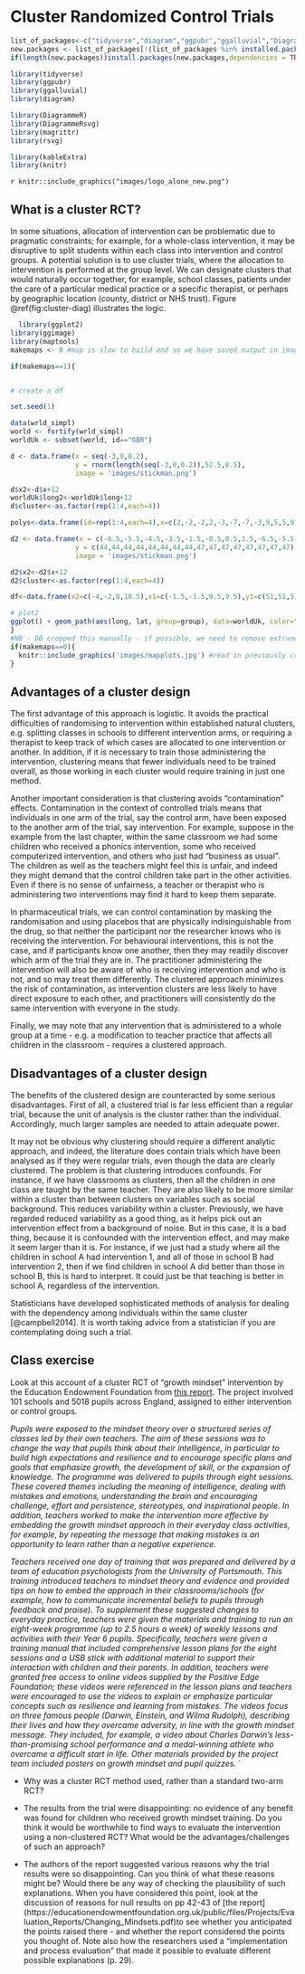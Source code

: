 # Cluster Randomized Control Trials {#cluster}

```r
list_of_packages<-c("tidyverse","diagram","ggpubr","ggalluvial","DiagrammeR","DiagrammeRsvg","rsvg", "knitr", "kableExtra")
new.packages <- list_of_packages[!(list_of_packages %in% installed.packages()[,"Package"])]
if(length(new.packages))install.packages(new.packages,dependencies = TRUE)

library(tidyverse)
library(ggpubr)
library(ggalluvial)
library(diagram)

library(DiagrammeR)
library(DiagrammeRsvg)
library(magrittr)
library(rsvg)

library(kableExtra)
library(knitr)

```
`r knitr::include_graphics("images/logo_alone_new.png")`


## What is a cluster RCT? 

In some situations, allocation of intervention can be problematic due to pragmatic constraints; for example, for a whole-class intervention, it may be disruptive to split students within each class into intervention and control groups. A potential solution is to use cluster trials, where the allocation to intervention is performed at the group level. We can designate clusters that would naturally occur together, for example, school classes, patients under the care of a particular medical practice or a specific therapist, or perhaps by geographic location (county, district or NHS trust). Figure \@ref(fig:cluster-diag) illustrates the logic. 


```r
  library(ggplot2)
library(ggimage)
library(maptools)
makemaps <- 0 #map is slow to build and so we have saved output in images to read in, unless makemaps is set to 1

if(makemaps==1){


# create a df

set.seed(1)

data(wrld_simpl)
world <- fortify(wrld_simpl)
worldUk <- subset(world, id=="GBR")

d <- data.frame(x = seq(-3,0,0.2),
                y = rnorm(length(seq(-3,0,0.2)),52.5,0.5),
                image = 'images/stickman.png')

d$x2<-d$x+12
worldUk$long2<-worldUk$long+12
d$cluster<-as.factor(rep(1:4,each=4))

polys<-data.frame(id=rep(1:4,each=4),x=c(2,-2,-2,2,-3,-7,-7,-3,9,5,5,9,14,10,10,14),y=c(43,43,48,48,43,43,48,48,43,43,48,48,43,43,48,48))

d2 <- data.frame(x = c(-6.5,-5.5,-4.5,-3.5,-1.5,-0.5,0.5,1.5,-6.5,-5.5,-4.5,-3.5,-1.5,-0.5,0.5,1.5),
                y = c(44,44,44,44,44,44,44,44,47,47,47,47,47,47,47,47),
                image = 'images/stickman.png')

d2$x2<-d2$x+12
d2$cluster<-as.factor(rep(1:4,each=4))

df<-data.frame(x2=c(-4,-2,8,10.5),x1=c(-1.5,-1.5,9.5,9.5),y1=c(51,51,51,51),y2=c(48.5,48.5,48.5,48.5))

# plot2
ggplot() + geom_path(aes(long, lat, group=group), data=worldUk, color="grey", fill=NA) + geom_path(aes(long2, lat, group=group), data=worldUk, color="grey", fill=NA)+coord_equal() + geom_image(data=d,aes(x=x,y=y,image=image), size=.012,color="blue") + geom_image(data=d,aes(x=x2,y=y,image=image,colour=cluster), size=.012) + xlim(-10,15) + ylim(42,61) + geom_polygon(data=polys,aes(x=x,y=y,group=id),colour="black",fill='white') + geom_image(data=d2,aes(x=x,y=y,image=image), size=.012,color="blue") + geom_image(data=d2,aes(x=x2,y=y,image=image,colour=cluster), size=.012) + annotate(geom="text",x=-5.5, y=49, label="Control")+ annotate(geom="text",x=0.5, y=49, label="Treatment")+ annotate(geom="text",x=6.5, y=49, label="Control")+ annotate(geom="text",x=12.5, y=49, label="Treatment")+geom_segment(aes(x = x1, y = y1, xend = x2, yend = y2),colour="red",arrow = arrow(length = unit(0.03, "npc")), data = df)+ annotate(geom="text",x=8.4, y=61, label="CLUSTER RCT") + annotate(geom="text",x=-3.7, y=61, label="INDIVIDUAL RCT")+ theme_nothing()+ theme(legend.position = "none")
}
#NB - DB cropped this manually - if possible, we need to remove extraneous white space by code
if(makemaps==0){
  knitr::include_graphics('images/mapplots.jpg') #read in previously created map
}
```



## Advantages of a cluster design

The first advantage of this approach is logistic. It avoids the practical difficulties of  randomising to intervention within established natural clusters, e.g. splitting classes in schools to different intervention arms, or requiring a therapist to keep track of which cases are allocated to one intervention or another. In addition, if it is necessary to train those administering the intervention, clustering means that fewer individuals need to be trained overall, as those working in each cluster would require training in just one method. 

Another important consideration is that clustering avoids "contamination" effects. Contamination in the context of controlled trials means that individuals in one arm of the trial, say the control arm, have been exposed to the another arm of the trial, say intervention. For example, suppose in the example from the last chapter, within the same classroom we had some children who received a phonics intervention, some who received computerized intervention, and others who just had "business as usual". The children as well as the teachers might feel this is unfair, and indeed they might demand that the control children take part in the other activities. Even if there is no sense of unfairness, a teacher or therapist who is administering two interventions may find it hard to keep them separate. 

In pharmaceutical trials, we can control contamination by masking the randomisation and using placebos that are physically indisinguishable from the drug, so that neither the participant nor the researcher knows who is receiving the intervention. For behavioural interventions, this is not the case, and if participants know one another, then they may readily discover which arm of the trial they are in. The practitioner administering the intervention will also be aware of who is receiving intervention and who is not, and so may treat them differently. The clustered approach minimizes the risk of contamination, as intervention clusters are less likely to have direct exposure to each other, and practitioners will consistently do the same intervention with everyone in the study. 

Finally, we may note that any intervention that is administered to a whole group at a time - e.g. a modification to teacher practice that affects all children in the classroom - requires a clustered approach.

## Disadvantages of a cluster design

The benefits of the clustered design are counteracted by some serious disadvantages. First of all, a clustered trial is far less efficient than a regular trial, because the unit of analysis is the cluster rather than the individual. Accordingly, much larger samples are needed to attain adequate power.  

It may not be obvious why clustering should require a different analytic approach, and indeed, the literature does contain trials which have been analysed as if they were regular trials, even though the data are clearly clustered. The problem is that clustering introduces confounds. For instance, if we have classrooms as clusters, then all the children in one class are taught by the same teacher. They are also likely to be more similar within a cluster than between clusters on variables such as social background.  This reduces variability within a cluster. Previously, we have regarded reduced variability as a good thing, as it helps pick out an intervention effect from a background of noise. But in this case, it is a bad thing, because it is confounded with the intervention effect, and may make it seem larger than it is. For instance, if we just had a study where all the children in school A had intervention 1, and all of those in school B had intervention 2, then if we find children in school A did better than those in school B, this is hard to interpret. It could just be that teaching is better in school A, regardless of the intervention. 

Statisticians have developed sophisticated methods of analysis for dealing with the dependency among individuals within the same cluster [@campbell2014]. It is worth taking advice from a statistician if you are contemplating doing such a trial. 

## Class exercise
Look at this account of a cluster RCT of "growth mindset" intervention by the Education Endowment Foundation from [this report](https://educationendowmentfoundation.org.uk/public/files/Projects/Evaluation_Reports/Changing_Mindsets.pdf).  The project involved 101 schools and 5018 pupils across England, 
assigned to either intervention or control groups.

<div id="custom">_Pupils were exposed to the mindset theory over a structured series of classes led by their own teachers. The aim of these sessions was to change the way that pupils think about their intelligence, in particular to build high expectations and resilience and to encourage specific plans and goals that emphasize growth, the development of skill, or the expansion of knowledge. The programme was delivered to pupils through eight sessions. These covered themes including the meaning of intelligence, dealing with mistakes and emotions, understanding the brain and encouraging challenge, effort and persistence, stereotypes, and inspirational people. In addition, teachers worked to make the intervention more effective by embedding the growth mindset approach in their everyday class activities, for example, by repeating the message that making mistakes is an opportunity to learn rather than a negative experience._

_Teachers received one day of training that was prepared and delivered by a team of education psychologists from the University of Portsmouth. This training introduced teachers to mindset theory and evidence and provided tips on how to embed the approach in their classrooms/schools (for example, how to communicate incremental beliefs to pupils through feedback and praise). To supplement these suggested changes to everyday practice, teachers were given the materials and training to run an eight-week programme (up to 2.5 hours a week) of weekly lessons and activities with their Year 6 pupils. Specifically, teachers were given a training manual that included comprehensive lesson plans for the eight sessions and a USB stick with additional material to support their interaction with children and their parents. In addition, teachers were granted free access to online videos supplied by the Positive Edge Foundation; these videos were referenced in the lesson plans and teachers were encouraged to use the videos to explain or emphasize particular concepts such as resilience and learning from mistakes. The videos focus on three famous people (Darwin, Einstein, and Wilma Rudolph), describing their lives and how they overcame adversity, in line with the growth mindset message. They included, for example, a video about Charles Darwin’s less-than-promising school performance and a medal-winning athlete who overcame a difficult start in life. Other materials provided by the project team included posters on growth mindset and pupil quizzes._ ˙</div>  

- Why was a cluster RCT method used, rather than a standard two-arm RCT?  

- The results from the trial were disappointing: no evidence of any benefit was found for children who received growth mindset training. Do you think it would be worthwhile to find ways to evaluate the intervention using a non-clustered RCT?  What would be the advantages/challenges of such an approach?  

- The authors of the report suggested various reasons why the trial results were so disappointing. Can you think of what these reasons might be? Would there be any way of checking the plausibility of such explanations. When you have considered this point, look at the discussion of reasons for null results on pp 42-43 of [the report] (https://educationendowmentfoundation.org.uk/public/files/Projects/Evaluation_Reports/Changing_Mindsets.pdf)to see whether you anticipated the points raised there - and whether the report considered the points you thought of.  Note also how the researchers used a "implementation and process evaluation" that made it possible to evaluate different possible explanations (p. 29).   

<!-- other relevant example studies - could we devise an exercise on one of these?:
https://www.sciencedirect.com/science/article/pii/S0885200619301292 - early language curriculum - has numerous data points in longitudinal design
https://journals.plos.org/plosone/article?id=10.1371/journal.pone.0250545 - on health literacy in adolescents
https://trialsjournal.biomedcentral.com/articles/10.1186/s13063-018-3043-3 - this one has only 5 schools in each cluster, but say that they have 80% power?

This one looks v relevant but it's not so easy to find a free version online: Neuman, S. B., Newman, E. H., & Dwyer, J. (2011). Educational effects of a vocabulary intervention on preschoolers word knowledge and conceptual development: A cluster-randomized trial. Reading Research Quarterly, 46(3), 249–272. https://doi.org/10.1598/RRQ.46.3.3

-->

